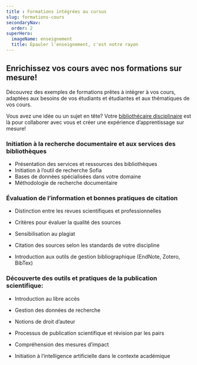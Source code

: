 ```yaml
---
title : Formations intégrées au cursus 
slug: formations-cours
secondaryNav:
  order: 2
superHero:
  imageName: enseignement
  title: Épauler l'enseignement, c'est notre rayon
---
```


## Enrichissez vos cours avec nos formations sur mesure! 

Découvrez des exemples de formations prêtes à intégrer à vos cours, adaptées aux besoins de vos étudiants et étudiantes et aux thématiques de vos cours.

Vous avez une idée ou un sujet en tête? Votre [bibliothécaire disciplinaire](/nous-joindre/notre-equipe) est là pour collaborer avec vous et créer une expérience d’apprentissage sur mesure! 

 ### Initiation à la recherche documentaire et aux services des bibliothèques  

- Présentation des services et ressources des bibliothèques   
- Initiation à l’outil de recherche Sofia   
- Bases de données spécialisées dans votre domaine 
- Méthodologie de recherche documentaire   

  

### Évaluation de l’information et bonnes pratiques de citation 

- Distinction entre les revues scientifiques et professionnelles   

- Critères pour évaluer la qualité des sources   

- Sensibilisation au plagiat  

- Citation des sources selon les standards de votre discipline 

- Introduction aux outils de gestion bibliographique (EndNote, Zotero, BibTex)   

  

### Découverte des outils et pratiques de la publication scientifique:    

- Introduction au libre accès   

- Gestion des données de recherche   

- Notions de droit d’auteur   

- Processus de publication scientifique et révision par les pairs   

- Compréhension des mesures d’impact   

- Initiation à l’intelligence artificielle dans le contexte académique   
